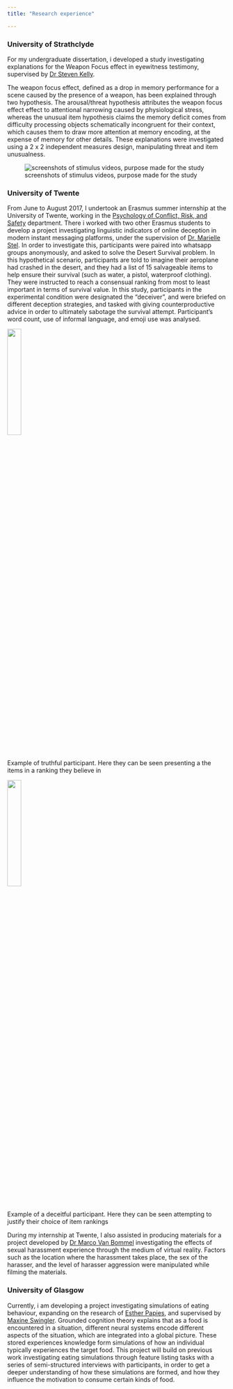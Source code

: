 ```yaml
---
title: "Research experience"

---
```


### University of Strathclyde
For my undergraduate dissertation, i developed a study investigating explanations for the Weapon Focus effect in eyewitness testimony, supervised by [Dr Steven Kelly](https://pureportal.strath.ac.uk/en/persons/stephen-kelly). 

The weapon focus effect, defined as a drop in memory performance for a scene caused by the presence of a weapon, has been explained through two hypothesis. The arousal/threat hypothesis attributes the weapon focus effect effect to attentional narrowing caused by physiological stress, whereas the unusual item hypothesis claims the memory
deficit comes from difficulty processing objects schematically incongruent for their context,
which causes them to draw more attention at memory encoding, at the expense of memory for
other details. These explanations were investigated using a 2 x 2 independent measures design, manipulating threat and item unusualness. 

![screenshots of stimulus videos, purpose made for the study](dissertation.materials.jpg)


### University of Twente
From June to August 2017, I undertook an Erasmus summer internship at the University of Twente, working in the [Psychology of Conflict, Risk, and Safety](https://www.utwente.nl/en/bms/pcrv/) department. There i worked with two other Erasmus students to develop a project investigating linguistic indicators of online deception in modern instant messaging platforms, under the supervision of [Dr. Marielle Stel](https://people.utwente.nl/m.stel). In order to investigate this, participants were paired into whatsapp groups anonymously, and asked to solve the Desert Survival problem. In this hypothetical scenario, participants are told to imagine their aeroplane had crashed in the desert, and they had a list of 15 salvageable items to help ensure their survival (such as water, a pistol, waterproof clothing). They were instructed to reach a consensual ranking from most to least important in terms of survival value. In this study, participants in the experimental condition were designated the "deceiver", and were briefed on different deception strategies, and tasked with giving counterproductive advice in order to ultimately sabotage the survival attempt. Participant's word count, use of informal language, and emoji use was analysed.

<div class="row">
  
  <div class="one-half">

<img src="truther.msg.png" style="width:25%; margin-right: 20px">
<p>Example of truthful participant. Here they can be seen presenting a the items in a ranking they believe in<p>
  
  </div>
  
    <div class="one-half">


<img src="liar.msg.jpg" style="width:25%; margin-right: 20px">
<p>Example of a deceitful participant. Here they can be seen attempting to justify their choice of item rankings<p>
  
  </div>
  
</div>









During my internship at Twente, I also assisted in producing materials for a project developed by  [Dr Marco Van Bommel](https://nl.linkedin.com/in/marco-van-bommel-745a5b60) investigating the effects of sexual harassment experience through the medium of virtual reality. Factors such as the location where the harassment takes place, the sex of the harasser, and the level of harasser aggression were manipulated while filming the materials.


### University of Glasgow

Currently, i am developing a project investigating simulations of eating behaviour, expanding on the research of [Esther Papies](https://www.gla.ac.uk/schools/psychology/staff/estherpapies/), and supervised by [Maxine Swingler](https://www.gla.ac.uk/schools/psychology/staff/maxineswingler/). Grounded cognition theory explains that as a food is encountered in a situation, different neural systems encode different aspects of the situation, which are integrated into a global picture. These stored experiences knowledge form simulations of how an individual typically experiences the target food. This project will build on previous work investigating eating simulations through feature listing tasks with a series of semi-structured interviews with participants, in order to get a deeper understanding of how these simulations are formed, and how they influence the motivation to consume certain kinds of food. 
